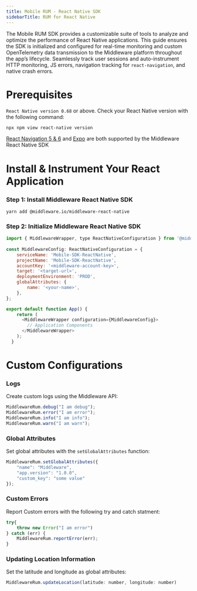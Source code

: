 ```yaml
---
title: Mobile RUM - React Native SDK
sidebarTitle: RUM for React Native
---
```


The Mobile RUM SDK provides a customizable suite of tools to analyze and optimize the performance of React Native applications. This guide ensures the SDK is initialized and configured for real-time monitoring and custom OpenTelemetry data transmission to the Middleware platform throughout the app’s lifecycle. Seamlessly track user sessions and auto-instrument HTTP monitoring, JS errors, navigation tracking for `react-navigation`, and native crash errors. 

# Prerequisites

`React Native version 0.68` or above. Check your React Native version with the following command:
```shell Shell
npx npm view react-native version
```

<Note>[React Navigation 5 & 6](https://reactnavigation.org/docs/getting-started#installation) and [Expo](https://docs.expo.dev/) are both supported by the Middleware React Native SDK </Note>

# Install & Instrument Your React Application

### Step 1: Install Middleware React Native SDK

```Shell Shell
yarn add @middleware.io/middleware-react-native
```

### Step 2: Initialize Middleware React Native SDK 

```javascript JavaScript
import { MiddlewareWrapper, type ReactNativeConfiguration } from '@middleware.io/middleware-react-native';
        
const MiddlewareConfig: ReactNativeConfiguration = {
    serviceName: 'Mobile-SDK-ReactNative',
    projectName: 'Mobile-SDK-ReactNative',
    accountKey: '<middleware-account-key>',
    target: '<target-url>',
    deploymentEnvironment: 'PROD',
    globalAttributes: {
        name: '<your-name>',
    },
};

export default function App() { 
    return (
      <MiddlewareWrapper configuration={MiddlewareConfig}>
        // Application Components
      </MiddlewareWrapper>
    );
  }
```

# Custom Configurations

### Logs

Create custom logs using the Middleware API:

```javascript JavaScript
MiddlewareRum.debug("I am debug");
MiddlewareRum.error("I am error");
MiddlewareRum.info("I am info");
MiddlewareRum.warn("I am warn");
```

### Global Attributes

Set global attributes with the `setGlobalAttributes` function:

```javascript JavaScript
MiddlewareRum.setGlobalAttributes({
    "name": "Middleware",
    "app.version": "1.0.0",
    "custom_key": "some value"
});
```

### Custom Errors

Report Custom errors with the following try and catch statment:

```javascript JavaScript
try{
    throw new Error("I am error")
} catch (err) {
    MiddlewareRum.reportError(err);
}
```

### Updating Location Information

Set the latitude and longitude as global attributes:

```javascript JavaScript
MiddlewareRum.updateLocation(latitude: number, longitude: number)
```